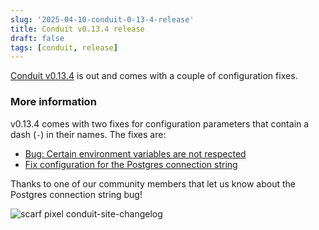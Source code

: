 ```yaml
---
slug: '2025-04-10-conduit-0-13-4-release'
title: Conduit v0.13.4 release
draft: false
tags: [conduit, release]
---
```


[Conduit v0.13.4](https://github.com/ConduitIO/conduit/releases/tag/v0.13.4) is out and comes with a couple of configuration fixes.

<!--truncate-->

### More information

v0.13.4 comes with two fixes for configuration parameters that contain a dash
(`-`) in their names. The fixes are:

- [Bug: Certain environment variables are not respected](https://github.com/ConduitIO/conduit/issues/2206)
- [Fix configuration for the Postgres connection string](https://github.com/ConduitIO/conduit/pull/2244)

Thanks to one of our community members that let us know about the Postgres
connection string bug!

![scarf pixel conduit-site-changelog](https://static.scarf.sh/a.png?x-pxid=b43cda70-9a98-4938-8857-471cc05e99c5)
